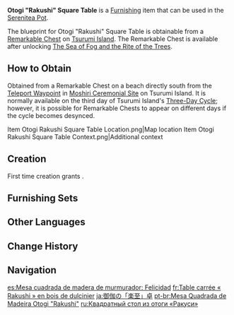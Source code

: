 {{Furnishing Infobox
|id             = 374313
|image          = Item Otogi "Rakushi" Square Table.png
|category       = Outdoor Furnishing
|subcategory    = Table
|quality        = 2
|adeptal_energy = 30
|load           = 35
|reduced_load   = 24
|description    = A square table made from enjoined [[Otogi Wood]] planks. It's a bit rough-hewn, but few people really care about that.<br>There is a certain game that is played during festivals that goes like this: people sit around a square table and draw slips from a bamboo cylinder similar to the ones used to draw fortune slips. The items drawn have seashells or small amounts of [[Mora]] specially printed on them, and this game is said to help you train your luck and draw good fortunes in the future. Of course, it isn't clear if there's any truth to this, so just focus on having fun when you play this game.
|blueprint      = Remarkable Chest
}}
'''Otogi "Rakushi" Square Table''' is a [[Furnishing]] item that can be used in the [[Serenitea Pot]].

The blueprint for Otogi "Rakushi" Square Table is obtainable from a [[Remarkable Chest]] on [[Tsurumi Island]]. The Remarkable Chest is available after unlocking [[The Sea of Fog and the Rite of the Trees]].

==How to Obtain==
Obtained from a Remarkable Chest on a beach directly south from the [[Teleport Waypoint]] in [[Moshiri Ceremonial Site]] on Tsurumi Island. It is normally available on the third day of Tsurumi Island's [[Tsurumi Island#Three-Day Cycle|Three-Day Cycle]]; however, it is possible for Remarkable Chests to appear on different days if the cycle becomes desynced.
<gallery>
Item Otogi Rakushi Square Table Location.png|Map location
Item Otogi Rakushi Square Table Context.png|Additional context
</gallery>

==Creation==
First time creation grants {{Item|Trust|24|x=30}}.
{{Recipe
|type = Creation
|time = 12h
|Otogi Wood = 4
|sort = Otogi Wood
}}

==Furnishing Sets==
{{Craft Usage|type=Furnishing Set}}

==Other Languages==
{{Other Languages
|default_hidden = 1
|en      = Otogi "Rakushi" Square Table
|zhs     = 御伽木「乐至」方桌
|zhs_rm  = Yùjiā-mù "Lèzhì" Fāng Zhuō
|zht     = 御伽木「樂至」方桌
|zht_rm  = Yùjiā-mù "Lèzhì" Fāng Zhuō
|ja      = 御伽の「楽至」卓
|ja_rm   = Otogi no "Rakushi" Taku
|ko      = 오토기나무 「즐거움의 극치」 사각 탁자
|ko_rm   = Otoginamu "Jeulgeoum-ui Geukchi" Sagak Takja
|es      = Mesa cuadrada de madera de murmurador: Felicidad
|fr      = Table carrée «&nbsp;Rakushi&nbsp;» en bois de dulcinier
|ru      = Квадратный стол из отоги «Ракуси»
|th      = โต๊ะไม้ Otogi ทรงสี่เหลี่ยม "Rakushi"
|th_rm   = 
|vi      = Bàn Gỗ Otogi "Rakushi"
|de      = „Rakushi“-Ecktisch aus Otogi-Holz
|id      = Meja Persegi "Rakushi" dari Otogi
|pt      = Mesa Quadrada de Madeira Otogi "Rakushi"
|tr      = Otogi "Rakushi" Masa
|it      = Tavolo quadrato Rakushi in legno Otogi
}}

==Change History==
{{Change History|2.2}}

==Navigation==
{{Furnishing Navbox|exterior}}

[[es:Mesa cuadrada de madera de murmurador: Felicidad]]
[[fr:Table carrée « Rakushi » en bois de dulcinier]]
[[ja:御伽の「楽至」卓]]
[[pt-br:Mesa Quadrada de Madeira Otogi "Rakushi"]]
[[ru:Квадратный стол из отоги «Ракуси»]]